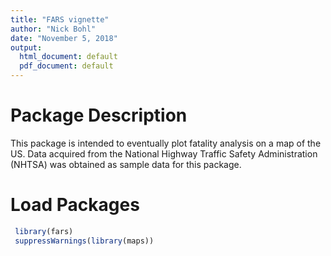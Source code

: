```yaml
---
title: "FARS vignette"
author: "Nick Bohl"
date: "November 5, 2018"
output:
  html_document: default
  pdf_document: default
---
```


# Package Description

This package is intended to eventually plot fatality analysis on a map of the US. Data acquired from the National Highway Traffic Safety Administration (NHTSA) was obtained as sample data for this package.

# Load Packages

```r
 library(fars)
 suppressWarnings(library(maps))
```


